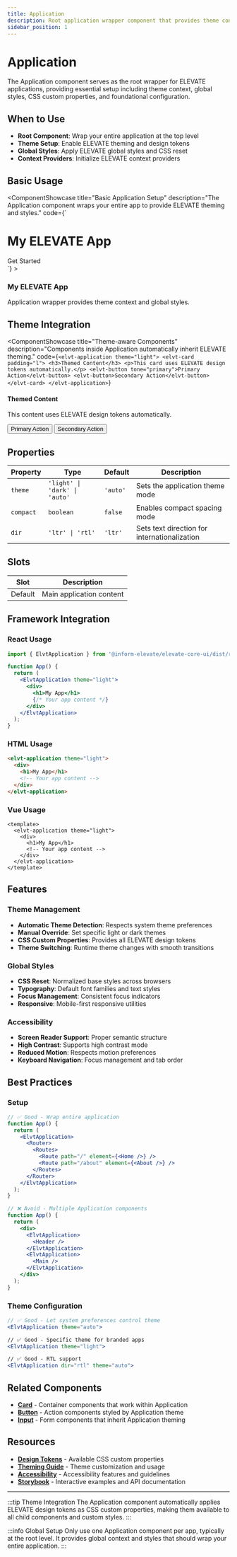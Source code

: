 ```yaml
---
title: Application
description: Root application wrapper component that provides theme context, global styles, and foundational setup for ELEVATE applications
sidebar_position: 1
---
```



# Application

The Application component serves as the root wrapper for ELEVATE applications, providing essential setup including theme context, global styles, CSS custom properties, and foundational configuration.

## When to Use

- **Root Component**: Wrap your entire application at the top level
- **Theme Setup**: Enable ELEVATE theming and design tokens
- **Global Styles**: Apply ELEVATE global styles and CSS reset
- **Context Providers**: Initialize ELEVATE context providers

## Basic Usage

<ComponentShowcase
  title="Basic Application Setup"
  description="The Application component wraps your entire app to provide ELEVATE theming and styles."
  code={`<elvt-application>
  <div>
    <h1>My ELEVATE App</h1>
    <elvt-button tone="primary">Get Started</elvt-button>
  </div>
</elvt-application>`}
>
  <div style={{padding: '1rem', border: '1px solid var(--elvt-alias-layout-border-muted)', borderRadius: '8px'}}>
    <h3>My ELEVATE App</h3>
    <p>Application wrapper provides theme context and global styles.</p>
  </div>
</ComponentShowcase>

## Theme Integration

<ComponentShowcase
  title="Theme-aware Components"
  description="Components inside Application automatically inherit ELEVATE theming."
  code={`<elvt-application theme="light">
  <elvt-card padding="l">
    <h3>Themed Content</h3>
    <p>This card uses ELEVATE design tokens automatically.</p>
    <elvt-button tone="primary">Primary Action</elvt-button>
    <elvt-button>Secondary Action</elvt-button>
  </elvt-card>
</elvt-application>`}
>
  <div style={{padding: '1rem', background: 'var(--elvt-alias-layout-layer-default)', borderRadius: '8px'}}>
    <h4>Themed Content</h4>
    <p>This content uses ELEVATE design tokens automatically.</p>
    <div style={{display: 'flex', gap: '0.5rem'}}>
      <button style={{padding: '0.5rem 1rem', background: 'var(--elvt-primitives-color-blue-500)', color: 'white', border: 'none', borderRadius: '4px'}}>
        Primary Action
      </button>
      <button style={{padding: '0.5rem 1rem', background: 'transparent', border: '1px solid var(--elvt-alias-layout-border-muted)', borderRadius: '4px'}}>
        Secondary Action
      </button>
    </div>
  </div>
</ComponentShowcase>

## Properties

| Property | Type | Default | Description |
|----------|------|---------|-------------|
| `theme` | `'light' \| 'dark' \| 'auto'` | `'auto'` | Sets the application theme mode |
| `compact` | `boolean` | `false` | Enables compact spacing mode |
| `dir` | `'ltr' \| 'rtl'` | `'ltr'` | Sets text direction for internationalization |

## Slots

| Slot | Description |
|------|-------------|
| Default | Main application content |

## Framework Integration

### React Usage

```jsx
import { ElvtApplication } from '@inform-elevate/elevate-core-ui/dist/react';

function App() {
  return (
    <ElvtApplication theme="light">
      <div>
        <h1>My App</h1>
        {/* Your app content */}
      </div>
    </ElvtApplication>
  );
}
```

### HTML Usage

```html
<elvt-application theme="light">
  <div>
    <h1>My App</h1>
    <!-- Your app content -->
  </div>
</elvt-application>
```

### Vue Usage

```vue
<template>
  <elvt-application theme="light">
    <div>
      <h1>My App</h1>
      <!-- Your app content -->
    </div>
  </elvt-application>
</template>
```

## Features

### Theme Management
- **Automatic Theme Detection**: Respects system theme preferences
- **Manual Override**: Set specific light or dark themes
- **CSS Custom Properties**: Provides all ELEVATE design tokens
- **Theme Switching**: Runtime theme changes with smooth transitions

### Global Styles
- **CSS Reset**: Normalized base styles across browsers
- **Typography**: Default font families and text styles
- **Focus Management**: Consistent focus indicators
- **Responsive**: Mobile-first responsive utilities

### Accessibility
- **Screen Reader Support**: Proper semantic structure
- **High Contrast**: Supports high contrast mode
- **Reduced Motion**: Respects motion preferences
- **Keyboard Navigation**: Focus management and tab order

## Best Practices

### Setup
```jsx
// ✅ Good - Wrap entire application
function App() {
  return (
    <ElvtApplication>
      <Router>
        <Routes>
          <Route path="/" element={<Home />} />
          <Route path="/about" element={<About />} />
        </Routes>
      </Router>
    </ElvtApplication>
  );
}

// ❌ Avoid - Multiple Application components
function App() {
  return (
    <div>
      <ElvtApplication>
        <Header />
      </ElvtApplication>
      <ElvtApplication>
        <Main />
      </ElvtApplication>
    </div>
  );
}
```

### Theme Configuration
```jsx
// ✅ Good - Let system preferences control theme
<ElvtApplication theme="auto">

// ✅ Good - Specific theme for branded apps
<ElvtApplication theme="light">

// ✅ Good - RTL support
<ElvtApplication dir="rtl" theme="auto">
```

## Related Components

- **[Card](/docs/components/card)** - Container components that work within Application
- **[Button](/docs/components/button)** - Action components styled by Application theme
- **[Input](/docs/components/input)** - Form components that inherit Application theming

## Resources

- **[Design Tokens](/docs/design)** - Available CSS custom properties
- **[Theming Guide](/docs/home/themes)** - Theme customization and usage
- **[Accessibility](/docs/guidelines/accessibility)** - Accessibility features and guidelines
- **[Storybook](https://elevate-core-ui.inform-cloud.io/?path=/docs/components-application)** - Interactive examples and API documentation

---

:::tip Theme Integration
The Application component automatically applies ELEVATE design tokens as CSS custom properties, making them available to all child components and custom styles.
:::

:::info Global Setup
Only use one Application component per app, typically at the root level. It provides global context and styles that should wrap your entire application.
:::